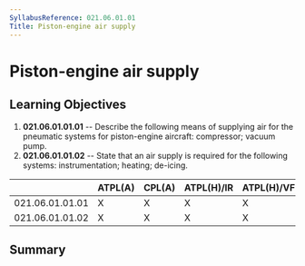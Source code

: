 ```yaml
---
SyllabusReference: 021.06.01.01
Title: Piston-engine air supply
---
```


# Piston-engine air supply

## Learning Objectives

1.  **021.06.01.01.01** -- Describe the following means of supplying air for the
    pneumatic systems for piston-engine aircraft: compressor; vacuum pump.
2.  **021.06.01.01.02** -- State that an air supply is required for the
    following systems: instrumentation; heating; de-icing.

|                 | ATPL(A) | CPL(A) | ATPL(H)/IR | ATPL(H)/VFR | CPL(H) | IR  | CBIR(A) |
| --------------- | ------- | ------ | ---------- | ----------- | ------ | --- | ------- |
| 021.06.01.01.01 | X       | X      | X          | X           | X      |     |         |
| 021.06.01.01.02 | X       | X      | X          | X           | X      |     |         |

## Summary
